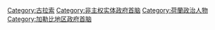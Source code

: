 [[Category:古拉索|Category:古拉索]]
[[Category:非主权实体政府首脑|Category:非主权实体政府首脑]]
[[Category:荷蘭政治人物|Category:荷蘭政治人物]]
[[Category:加勒比地区政府首脑|Category:加勒比地区政府首脑]]